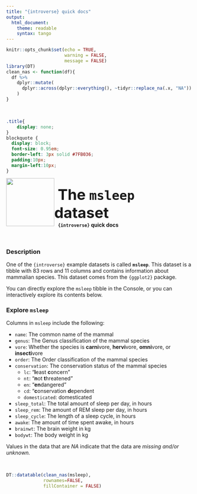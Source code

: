 ```yaml
---
title: "{introverse} quick docs"
output: 
  html_document:
    theme: readable
    syntax: tango
---
```



```r
knitr::opts_chunk$set(echo = TRUE, 
                      warning = FALSE, 
                      message = FALSE)
library(DT)
clean_nas <- function(df){
  df %>%
    dplyr::mutate(
      dplyr::across(dplyr::everything(), ~tidyr::replace_na(.x, "NA"))
    )  
}
```

<br>
```css
.title{
    display: none;
}
blockquote {
  display: block;
  font-size: 0.95em;
  border-left: 3px solid #7FB036;
  padding:10px;
  margin-left:10px;
}
```

<div>
<br>
 <img src = "logo.png" style = "float:left;height:130px;margin-top:-20px;">
 <span style = "font-weight:bold;font-size:40px;"> 
  &nbsp;The <code>msleep</code> dataset
 </span>
 <br>
 <b>&nbsp;&nbsp;&nbsp;<code>{introverse}</code> quick docs</b>
</div>
<br>

### Description

One of the `{introverse}` example datasets is called **`msleep`**. This dataset is a tibble with 83 rows and 11 columns and contains information about mammalian species. This dataset comes from the `{ggplot2}` package.

You can directly explore the `msleep` tibble in the Console, or you can interactively explore its contents below.


### Explore `msleep`

Columns in `msleep` include the following:

+ `name`: The common name of the mammal
+ `genus`: The Genus classification of the mammal species
+ `vore`: Whether the species is **carni**vore, **hervi**vore, **omni**vore, or **insecti**vore
+ `order`: The Order classification of the mammal species
+ `conservation`: The conservation status of the mammal species
  + `lc`: "**l**east **c**oncern"
  + `nt`: "**n**ot **t**hreatened"
  + `en`: "**en**dangered"
  + `cd`: "**c**onservation **d**ependent
  + `domesticated`: domesticated
+ `sleep_total`: The total amount of sleep per day, in hours
+ `sleep_rem`: The amount of REM sleep per day, in hours
+ `sleep_cycle`: The length of a sleep cycle, in hours
+ `awake`: The amount of time spent awake, in hours
+ `brainwt`: The brain weight in kg
+ `bodywt`: The body weight in kg

Values in the data that are _NA_ indicate that the data are _missing and/or unknown._

<br>

```r
DT::datatable(clean_nas(msleep), 
              rownames=FALSE,
              fillContainer = FALSE)
```

